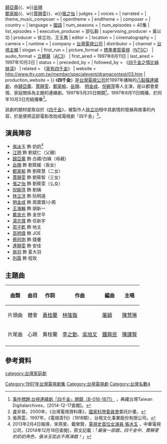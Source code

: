 {{otheruses|四千金}}
{{Infobox Television
| show_name            = 四千金
| original_name        = ''4 Daughters''
| image                = 
| caption              = 
| show_name_2          = 
| genre                = [[八點檔|八點檔]]連續劇
| format               = 親子溫馨喜劇
| creator              = 
| developer            = 
| writer               = [[徐立功|徐立功]]、[[王蕙玲|王蕙玲]]、廖盈如
| director             = 王曉海
| creative_director    = 
| presenter            = 
| starring             = {{nowrap begin}}[[江明|江明]]{{、w}}[[歸亞蕾|歸亞蕾]]{{、w}}[[岳翎|岳翎]]<BR>[[鄭家榆|鄭家榆]]{{、w}}[[賈靜雯|賈靜雯]]{{、w}}[[張之怡|張之怡]]{{nowrap end}}
| judges               = 
| voices               = 
| narrated             = 
| theme_music_composer = 
| opentheme            = 
| endtheme             = 
| composer             = 
| country              = {{ROC-TW}}
| language             = [[國語|國語]]
| num_seasons          = <!-- or num_series -->
| num_episodes         = 40集
| list_episodes        = 
| executive_producer   = 邵弘毅
| supervising_producer = 黃以功
| producer             = 徐立功、王玉鳳
| editor               = 
| location             = {{TWN}}
| cinematography       = 
| camera               = 
| runtime              = 
| company              = [[台灣電視公司|台灣電視公司]]
| distributor          = 
| channel              = [[台視主頻|台視主頻]]
| slogan               =  
| first_run            = {{TWN}}
| picture_format       = [[標準畫質電視|標準畫質電視]]（[[NTSC|NTSC]]）
| audio_format         = [[立體聲|立體聲]]（[[AC3|AC3]]）
| first_aired          = 1997年8月11日
| last_aired           = 1997年10月3日
| status               = 
| preceded_by          = 
| followed_by          = 《[[四千金之情比姊妹深|四千金之情比姊妹深]]》
| related              = 《[[家有四千金|家有四千金]]》
| website              = http://www.ttv.com.tw/member/specialevent/dramacontest/03.htm
| production_website   = 
}}
《'''四千金'''》是[[台灣電視公司|台灣電視公司]]於1997年播映的[[八點檔|八點檔]][[連續劇|連續劇]]，由[[歸亞蕾|歸亞蕾]]、[[賈靜雯|賈靜雯]]、[[鄭家榆|鄭家榆]]、[[岳翎|岳翎]]、 [[明金成|明金成]]、[[倪婉萍|倪婉萍]]等人主演，是以都會愛情、家庭關係為主題的連續劇。1997年5月20日開鏡<ref>[http://catalog.digitalarchives.tw/item/00/5c/56/0a.html 事件標題:台視連續劇「四千金」開鏡（B-016-1871）] {{Wayback|url=http://catalog.digitalarchives.tw/item/00/5c/56/0a.html |date=20141217165136 }}，典藏台灣Taiwan Digitalarchives，[2014-12-17查閱]。</ref>。1997年8月11日開播，於同年10月3日完結播畢<ref>盧非易，2000年，《台灣電視資料庫》，[[國家科學委員會|國家科學委員會]]委託計畫。</ref>。

該劇的題材是取自於《[[四千金_(電影)|四千金]]》，被製作人[[徐立功|徐立功]]相中其劇情的發展與故事的內容，於是便將這部電影改拍成電視劇「四千金」<ref>張燕雲，1997年，《電視周刊》（1818期），台視文化事業股份有限公司。</ref>。

== 演員陣容 ==
* [[張冰玉|張冰玉]] 飾 奶奶<ref>2013年2月4日報導，宋燕旻、戴榮賢，[http://news.cts.com.tw/cts/entertain/201302/201302041189801.html 電視史首位女演員 張冰玉] {{Wayback|url=http://news.cts.com.tw/cts/entertain/201302/201302041189801.html |date=20160302125314 }}，中華電視公司，[2014年12月18日查閱]，原文記載：「''最後一部戲，四千金中、賈靜雯的奶奶角色，張冰玉從此不再演戲！''」</ref>
* [[江明_(演員)|江明]] 飾 劉斌仁（父親）
* [[歸亞蕾|歸亞蕾]] 飾 白蘋/白姨（母親）
* [[岳翎|岳翎]] 飾 劉筱媛（長女）
* [[鄭家榆|鄭家榆]] 飾 劉筱慧（二女）
* [[賈靜雯|賈靜雯]] 飾 劉筱智（三女）
* [[張之怡|張之怡]] 飾 劉筱雯（么女）
* [[倪婉萍|倪婉萍]] 飾 劉姨
* [[林立洋|林立洋]] 飾 阮明遠
* [[明金成|明金成]] 飾 周寶寶/小周
* [[王海輪|王海輪]] 飾 胡新一
* [[戴良光|戴良光]] 飾 金世平
* [[湯志偉|湯志偉]] 飾 任新宇
* [[郭子乾|郭子乾]] 飾 地主
* [[高明偉|高明偉]] 飾 JOE
* [[蔡阿炮|蔡阿炮]] 飾 錢董
* [[連靜雯|連靜雯]] 飾 安佳
* [[施羽|施羽]] 飾 夏大羽
* [[別霖|別霖]] 飾 程玫

== 主題曲 ==
{| class="wikitable" 
|-
! 曲類 || 曲目 || 作詞 || 作曲 || 編曲|| 主唱
|-
|片頭曲||體會||[[黃桂蘭|黃桂蘭]]||[[林隆璇|林隆璇]]||[[屠穎|屠穎]]||[[陳慧琳|陳慧琳]]
|-
|片尾曲||心跳||黃桂蘭||[[李之勤|李之勤]]、[[吳旭文|吳旭文]]||[[鍾興民|鍾興民]]||[[陳譯賢|陳譯賢]]
|-
|}

== 參考資料 ==	
{{Reflist}}

{{台視八點檔}}
{{DEFAULTSORT:S四}}
[[Category:1997年台灣電視劇集|Category:1997年台灣電視劇集]]
[[Category:台視電視劇|Category:台視電視劇]]
[[category:台灣家庭劇|category:台灣家庭劇]]
[[Category:台灣名數4|Category:台灣名數4]]